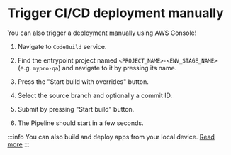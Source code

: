 # Trigger CI/CD deployment manually

You can also trigger a deployment manually using AWS Console!

1. Navigate to `CodeBuild` service.

2. Find the entrypoint project named `<PROJECT_NAME>-<ENV_STAGE_NAME>` (e.g. `mypro-qa`) and navigate to it by pressing
   its name.

3. Press the "Start build with overrides" button.

4. Select the source branch and optionally a commit ID.

5. Submit by pressing "Start build" button.

6. The Pipeline should start in a few seconds.

:::info
You can also build and deploy apps from your local device. [Read more](../deploy-to-aws/run-deployment-commands#deploy-applications-code)
:::
